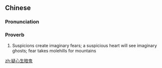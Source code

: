 ==Chinese==
{{zh-forms|type=2111}}

===Pronunciation===
{{zh-pron
|m=yíxīn shēng àn guǐ
|c=ji4 sam1 saang1 am3 gwai2
|cat=prov
}}

===Proverb===
{{zh-proverb}}

# Suspicions create imaginary fears; a suspicious heart will see imaginary ghosts; fear takes molehills for mountains

[[zh:疑心生暗鬼]]